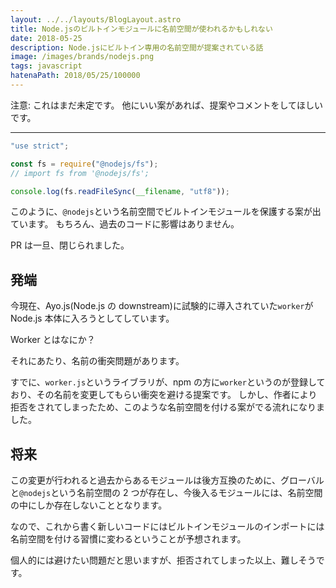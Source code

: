 ```yaml
---
layout: ../../layouts/BlogLayout.astro
title: Node.jsのビルトインモジュールに名前空間が使われるかもしれない
date: 2018-05-25
description: Node.jsにビルトイン専用の名前空間が提案されている話
image: /images/brands/nodejs.png
tags: javascript
hatenaPath: 2018/05/25/100000
---
```



注意: これはまだ未定です。
他にいい案があれば、提案やコメントをしてほしいです。

---

```javascript
"use strict";

const fs = require("@nodejs/fs");
// import fs from '@nodejs/fs';

console.log(fs.readFileSync(__filename, "utf8"));
```

このように、`@nodejs`という名前空間でビルトインモジュールを保護する案が出ています。
もちろん、過去のコードに影響はありません。

PR は一旦、閉じられました。

<OG url="https://github.com/nodejs/node/pull/20922" />

## 発端

今現在、Ayo.js(Node.js の downstream)に試験的に導入されていた`worker`が Node.js 本体に入ろうとしてしています。

<OG url="https://github.com/nodejs/node/pull/20876" />

Worker とはなにか？

<OG url="http://blog.hiroppy.me/entry/2017/10/23/110807" />

それにあたり、名前の衝突問題があります。

<OG url="https://github.com/blake-regalia/worker.js/issues/1" />

すでに、`worker.js`というライブラリが、npm の方に`worker`というのが登録しており、その名前を変更してもらい衝突を避ける提案です。
しかし、作者により拒否をされてしまったため、このような名前空間を付ける案がでる流れになりました。

## 将来

この変更が行われると過去からあるモジュールは後方互換のために、グローバルと`@nodejs`という名前空間の 2 つが存在し、今後入るモジュールには、名前空間の中にしか存在しないこととなります。

なので、これから書く新しいコードにはビルトインモジュールのインポートには名前空間を付ける習慣に変わるということが予想されます。

個人的には避けたい問題だと思いますが、拒否されてしまった以上、難しそうです。
